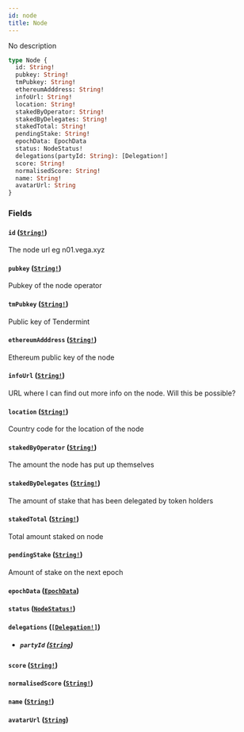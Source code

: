 ```yaml
---
id: node
title: Node
---
```


No description

```graphql
type Node {
  id: String!
  pubkey: String!
  tmPubkey: String!
  ethereumAdddress: String!
  infoUrl: String!
  location: String!
  stakedByOperator: String!
  stakedByDelegates: String!
  stakedTotal: String!
  pendingStake: String!
  epochData: EpochData
  status: NodeStatus!
  delegations(partyId: String): [Delegation!]
  score: String!
  normalisedScore: String!
  name: String!
  avatarUrl: String
}
```

### Fields

#### `id` ([`String!`](/docs/graphql/scalars/string))

The node url eg n01.vega.xyz

#### `pubkey` ([`String!`](/docs/graphql/scalars/string))

Pubkey of the node operator

#### `tmPubkey` ([`String!`](/docs/graphql/scalars/string))

Public key of Tendermint

#### `ethereumAdddress` ([`String!`](/docs/graphql/scalars/string))

Ethereum public key of the node

#### `infoUrl` ([`String!`](/docs/graphql/scalars/string))

URL where I can find out more info on the node. Will this be possible?

#### `location` ([`String!`](/docs/graphql/scalars/string))

Country code for the location of the node

#### `stakedByOperator` ([`String!`](/docs/graphql/scalars/string))

The amount the node has put up themselves

#### `stakedByDelegates` ([`String!`](/docs/graphql/scalars/string))

The amount of stake that has been delegated by token holders

#### `stakedTotal` ([`String!`](/docs/graphql/scalars/string))

Total amount staked on node

#### `pendingStake` ([`String!`](/docs/graphql/scalars/string))

Amount of stake on the next epoch

#### `epochData` ([`EpochData`](/docs/graphql/objects/epoch-data))

#### `status` ([`NodeStatus!`](/docs/graphql/enums/node-status))

#### `delegations` ([`[Delegation!]`](/docs/graphql/objects/delegation))

- ##### `partyId` ([`String`](/docs/graphql/scalars/string))

#### `score` ([`String!`](/docs/graphql/scalars/string))

#### `normalisedScore` ([`String!`](/docs/graphql/scalars/string))

#### `name` ([`String!`](/docs/graphql/scalars/string))

#### `avatarUrl` ([`String`](/docs/graphql/scalars/string))
